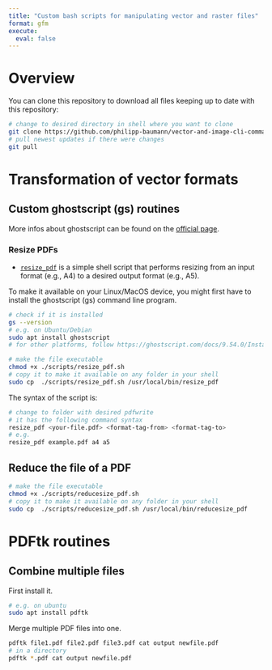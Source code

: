 ```yaml
---
title: "Custom bash scripts for manipulating vector and raster files"
format: gfm
execute:
  eval: false
---
```


# Overview

You can clone this repository to download all files keeping up to date
with this repository:

```bash
# change to desired directory in shell where you want to clone
git clone https://github.com/philipp-baumann/vector-and-image-cli-commands.git
# pull newest updates if there were changes
git pull
```


# Transformation of vector formats

## Custom ghostscript (gs) routines

More infos about ghostscript can be found on the [official page](https://www.ghostscript.com/).

### Resize PDFs

- [`resize_pdf`](scripts/resize_pdf.sh) is a simple shell script that performs resizing from an input format (e.g., A4) to a desired output format (e.g., A5).

To make it available on your Linux/MacOS device, you might first
have to install the ghostscript (gs) command line program.

```bash
# check if it is installed
gs --version
# e.g. on Ubuntu/Debian
sudo apt install ghostscript
# for other platforms, follow https://ghostscript.com/docs/9.54.0/Install.htm
```


```bash
# make the file executable
chmod +x ./scripts/resize_pdf.sh
# copy it to make it available on any folder in your shell
sudo cp  ./scripts/resize_pdf.sh /usr/local/bin/resize_pdf
```

The syntax of the script is:

```bash
# change to folder with desired pdfwrite
# it has the following command syntax
resize_pdf <your-file.pdf> <format-tag-from> <format-tag-to>
# e.g.
resize_pdf example.pdf a4 a5
```

## Reduce the file of a PDF

```bash
# make the file executable
chmod +x ./scripts/reducesize_pdf.sh
# copy it to make it available on any folder in your shell
sudo cp  ./scripts/reducesize_pdf.sh /usr/local/bin/reducesize_pdf
```

# PDFtk routines

## Combine multiple files

First install it.

```bash
# e.g. on ubuntu
sudo apt install pdftk
```

Merge multiple PDF files into one.

```bash
pdftk file1.pdf file2.pdf file3.pdf cat output newfile.pdf
# in a directory
pdftk *.pdf cat output newfile.pdf
```
